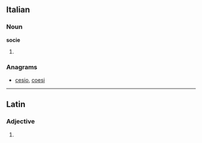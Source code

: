 ==Italian==

===Noun===
'''socie''' {{f}}

# {{plural of|[[socia]]|lang=Italian}}

===Anagrams===
* [[cesio#Italian|cesio]], [[coesi#Italian|coesi]]

----
==Latin==

===Adjective===
{{la-adj-form|socie}}

# {{inflection of|socius|socius|voc|m|s|lang=la}}
{{count page|[[Wiktionary:Page count]]}}
{{rfc-auto}}